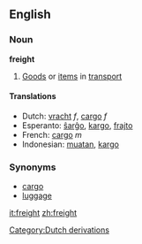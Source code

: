==English==

===Noun===
'''freight'''

# [[Good]]s or [[item]]s in [[transport]]

====Translations====
*Dutch: [[vracht]] ''f'', [[cargo]] ''f''
*Esperanto: [[ŝarĝo]], [[kargo]], [[frajto]]
*French: [[cargo]] ''m''
*Indonesian: [[muat|muatan]], [[kargo]]

===Synonyms===
*[[cargo]]
*[[luggage]]

[[Category:Dutch derivations]]

[[it:freight]]
[[zh:freight]]